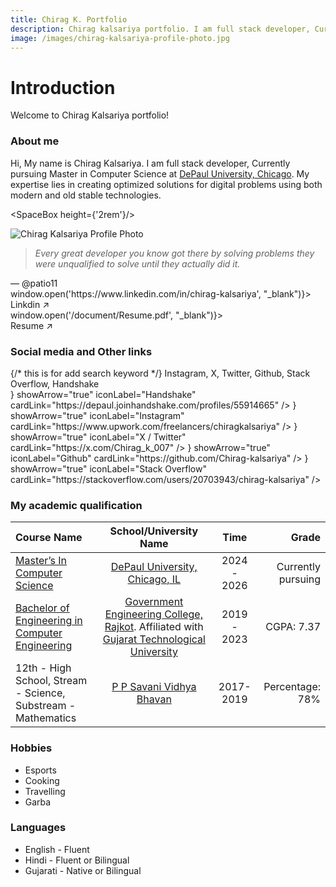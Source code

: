 ```yaml
---
title: Chirag K. Portfolio
description: Chirag kalsariya portfolio. I am full stack developer, Currently pursuing Master in Computer Science at DePaul University, Chicago. My expertise lies in creating optimized solutions for digital problems using both modern and old stable technologies.
image: /images/chirag-kalsariya-profile-photo.jpg
---
```



# Introduction

Welcome to Chirag Kalsariya portfolio!

<LineSpaceBox/>

### About me

Hi, My name is Chirag Kalsariya. 
I am full stack developer, 
Currently pursuing Master in Computer Science at [DePaul University, Chicago](https://www.depaul.edu/Pages/default.aspx).
My expertise lies in creating optimized solutions for digital problems using both modern and old stable technologies.

<SpaceBox height={'2rem'}/>

<div className={styles.bantoBox}>
    <div className={styles.bantoBoxLeft}>
        <Image
            width={300}
            height={500}
            src="/images/chirag-kalsariya-profile-photo.jpg"
            alt="Chirag Kalsariya Profile Photo"
            style={{
                position: 'absolute',
                top: '0',
                left: '0',
                width: '100%',
                height: '100%',
                objectFit: 'cover',
                borderRadius: '12px',
            }}
        />
    </div>
    <div className={styles.bantoBoxRight}>
        <CardBox>
            <div className={styles.quoteBox}>
                <blockquote><em>Every great developer you know got there by solving problems they were unqualified to solve until they actually did it.</em></blockquote>
                <figcaption> &mdash; @patio11</figcaption>
            </div>
        </CardBox>
        <div className={styles.bantoBoxRightInner}>
            <CardBox onClick={() => window.open('https://www.linkedin.com/in/chirag-kalsariya', "_blank")}>
                <div className={styles.profileBox}>
                    <div className={styles.profileIcon}>
                        <Linkdin />
                    </div>
                    <span>Linkdin <span>&#8599;</span></span>
                </div>
            </CardBox>
            <CardBox onClick={() => window.open('/document/Resume.pdf', "_blank")}>
                <div className={styles.profileBox}>
                    <div className={styles.profileIcon}>
                        <Resume />
                    </div>
                    <span>Resume <span>&#8599;</span></span>
                </div>
            </CardBox>
        </div>
    </div>
</div>

<LineSpaceBox/>

### Social media and Other links
<div style={{ display: "none"}}>  {/* this is for add search keyword */}
    Instagram, X, Twitter, Github, Stack Overflow, Handshake
</div>
<div style={{ display: "grid", gridTemplateColumns: "auto auto", gap: "16px", marginTop: "14px" }}>
    <IconCard iconComponent={<Handshake />} showArrow="true" iconLabel="Handshake" cardLink="https://depaul.joinhandshake.com/profiles/55914665" />
    <IconCard iconComponent={<Instagram />} showArrow="true" iconLabel="Instagram" cardLink="https://www.upwork.com/freelancers/chiragkalsariya" />
    <IconCard iconComponent={<X />} showArrow="true" iconLabel="X / Twitter" cardLink="https://x.com/Chirag_k_007" />
    <IconCard iconComponent={<Github />} showArrow="true" iconLabel="Github" cardLink="https://github.com/Chirag-kalsariya" />
    <IconCard iconComponent={<StackOverflow />} showArrow="true" iconLabel="Stack Overflow" cardLink="https://stackoverflow.com/users/20703943/chirag-kalsariya" />
</div>

<LineSpaceBox/>

### My academic qualification

| Course Name        | School/University Name |   Time | Grade |
| :------------ | :---------: | :----------: | ----------: |
| [Master’s In Computer Science](https://www.cdm.depaul.edu/academics/Pages/MS-in-Computer-Science.aspx) | [DePaul University, Chicago, IL](https://www.depaul.edu/Pages/default.aspx) | 2024 - 2026 | Currently pursuing |
| [Bachelor of Engineering in Computer Engineering](https://gecrajkot.ac.in/computer-engineering/) | [Government Engineering College, Rajkot](https://gecrajkot.ac.in/). Affiliated with [Gujarat Technological University](https://www.gtu.ac.in/) | 2019 - 2023 | CGPA: 7.37 |
| 12th - High School, Stream - Science, Substream - Mathematics | [P P Savani Vidhya Bhavan](https://www.gsebeservice.com/) | 2017-2019 | Percentage: 78% |

<LineSpaceBox/>

### Hobbies

* Esports
* Cooking
* Travelling
* Garba

<LineSpaceBox/>

### Languages

* English - Fluent
* Hindi - Fluent or Bilingual
* Gujarati - Native or Bilingual